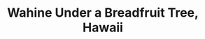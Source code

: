 ---
title: Wahine Under a Breadfruit Tree, Hawaii
media: 
dimensions: 20" x 16"
hero_image: ../../images/gallery/wahine_under_a_breadfruit_tree.jpg
sale_status: Sold
---